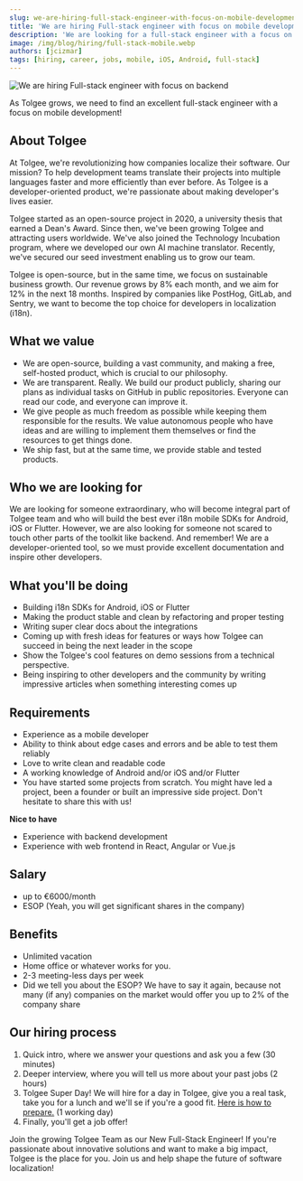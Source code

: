 ```yaml
---
slug: we-are-hiring-full-stack-engineer-with-focus-on-mobile-development
title: 'We are hiring Full-stack engineer with focus on mobile development'
description: 'We are looking for a full-stack engineer with a focus on the mobile development to become integral part our growing team at Tolgee.'
image: /img/blog/hiring/full-stack-mobile.webp
authors: [jcizmar]
tags: [hiring, career, jobs, mobile, iOS, Android, full-stack]
---
```


![We are hiring Full-stack engineer with focus on backend](/img/blog/hiring/full-stack-mobile.webp)

As Tolgee grows, we need to find an excellent full-stack engineer with a focus on mobile development!

<!--truncate-->

## About Tolgee
At Tolgee, we're revolutionizing how companies localize their software. Our mission? To help development teams translate their projects into multiple languages faster and more efficiently than ever before. As Tolgee is a developer-oriented product, we're passionate about making developer's lives easier.

Tolgee started as an open-source project in 2020, a university thesis that earned a Dean's Award. Since then, we've been growing Tolgee and attracting users worldwide. We've also joined the Technology Incubation program, where we developed our own AI machine translator. Recently, we've secured our seed investment enabling us to grow our team.

Tolgee is open-source, but in the same time, we focus on sustainable business growth. Our revenue grows by 8% each month, and we aim for 12% in the next 18 months. Inspired by companies like PostHog, GitLab, and Sentry, we want to become the top choice for developers in localization (i18n).

## What we value
- We are open-source, building a vast community, and making a free, self-hosted product, which is crucial to our philosophy.
- We are transparent. Really. We build our product publicly, sharing our plans as individual tasks on GitHub in public repositories. Everyone can read our code, and everyone can improve it.
- We give people as much freedom as possible while keeping them responsible for the results. We value autonomous people who have ideas and are willing to implement them themselves or find the resources to get things done.
- We ship fast, but at the same time, we provide stable and tested products.

## Who we are looking for
We are looking for someone extraordinary, who will become integral part of Tolgee team and who will build the best ever i18n mobile SDKs for Android, iOS or Flutter. However, we are also looking for someone not scared to touch other parts of the toolkit like backend. And remember! We are a developer-oriented tool, so we must provide excellent documentation and inspire other developers.

## What you'll be doing
- Building i18n SDKs for Android, iOS or Flutter
- Making the product stable and clean by refactoring and proper testing
- Writing super clear docs about the integrations
- Coming up with fresh ideas for features or ways how Tolgee can succeed in being the next leader in the scope
- Show the Tolgee's cool features on demo sessions from a technical perspective.
- Being inspiring to other developers and the community by writing impressive articles when something interesting comes up

## Requirements
- Experience as a mobile developer
- Ability to think about edge cases and errors and be able to test them reliably
- Love to write clean and readable code
- A working knowledge of Android and/or iOS and/or Flutter
- You have started some projects from scratch. You might have led a project, been a founder or built an impressive side project. Don't hesitate to share this with us!

**Nice to have**

- Experience with backend development
- Experience with web frontend in React, Angular or Vue.js

## Salary
- up to €6000/month
- ESOP (Yeah, you will get significant shares in the company)

## Benefits
- Unlimited vacation
- Home office or whatever works for you.
- 2-3 meeting-less days per week
- Did we tell you about the ESOP? We have to say it again, because not many (if any) companies on the market would offer you up to 2% of the company share

## Our hiring process
1. Quick intro, where we answer your questions and ask you a few (30 minutes)
2. Deeper interview, where you will tell us more about your past jobs (2 hours)
3. Tolgee Super Day! We will hire for a day in Tolgee, give you a real task, take you for a lunch and we'll se if you're a good fit. [Here is how to prepare.](/docs/prepare-for-superday) (1 working day)
4. Finally, you'll get a job offer!

Join the growing Tolgee Team as our New Full-Stack Engineer! If you're passionate about innovative solutions and want to make a big impact, Tolgee is the place for you. Join us and help shape the future of software localization!
